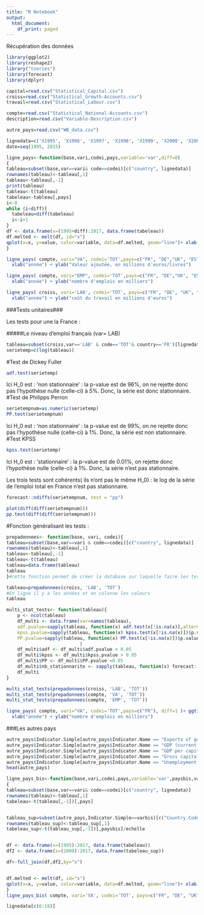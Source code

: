 ```yaml
---
title: "R Notebook"
output:
  html_document:
    df_print: paged
---
```

Récupération des données

```r
library(ggplot2)
library(reshape2)
library("tseries")
library(forecast)
library(dplyr)
```
```r
capital=read.csv("Statistical_Capital.csv")
croiss=read.csv("Statistical_Growth-Accounts.csv")
travail=read.csv("Statistical_Labour.csv")

compte=read.csv("Statistical_National-Accounts.csv")
description=read.csv("Variable-Description.csv")

autre_pays=read.csv("WB_data.csv")

```


```r
lignedata=c('X1995', 'X1996', 'X1997', 'X1998', 'X1999', 'X2000', 'X2001', 'X2002', 'X2003', 'X2004', 'X2005', 'X2006', 'X2007', 'X2008', 'X2009', 'X2010', 'X2011', 'X2012', 'X2013', 'X2014', 'X2015', 'X2016', 'X2017')#les colonnes de données
date=seq(1995, 2015)
```

```r
ligne_pays<-function(base,vari,codei,pays,variable='var',diff=0)
{
tableau=subset(base,var==vari& code==codei)[c("country", lignedata)] 
rownames(tableau)<-tableau[,1]
tableau<-tableau[,-1]
print(tableau)
tableau<-t(tableau)
tabeleau<-tableau[,pays]
i<-0
while (i<diff){
  tabeleau=diff(tabeleau)
  i<-i+1
} 
df <- data.frame(x=(1995+diff):2017, data.frame(tabeleau))
df.melted <- melt(df, id="x")
qplot(x=x, y=value, color=variable, data=df.melted, geom="line")+ xlab("Date") + ylab(variable)
}
```


```r
ligne_pays( compte, vari="VA", codei='TOT',pays=c("FR", "DE","UK", "ES", "IT") )+ ggtitle("évolution de la production dans les grands pays européens") +
  xlab("année") + ylab("Valeur ajoutée, en millions d'euros/livres")
```

```r
ligne_pays( compte, vari="EMP", codei='TOT',pays=c("FR", "DE","UK", "ES", "IT") )+ ggtitle("évolution de l'emploi dans les grands pays européens") +
  xlab("année") + ylab("nombre d'emplois en milliers")
```

```r
ligne_pays( croiss, vari='LAB', codei='TOT', pays=c("FR", "DE", "UK", "ES", "IT") )+ ggtitle("évolution du coût du travail dans les grands pays européens") +
  xlab("année") + ylab("coût du travail en millions d'euros")
```



###Tests unitaires###

Les tests pour une la France :

#####Le niveau d'emploi français (var= LAB)
```r

tableau=subset(croiss,var=='LAB' & code=='TOT'& country=='FR')[lignedata]
serietemp=c(log(tableau))
```

#Test de Dickey Fuller
```r
adf.test(serietemp)
```
Ici H_0 est : 'non stationnaire' : la p-value est de 96%, on ne rejette donc pas l'hypothèse nulle (celle-ci) à 5%.
Donc, la série est donc stationnaire. 
#Test de Philipps Perron
```r
serietempnum=as.numeric(serietemp)
PP.test(serietempnum)
```
Ici H_0 est : 'non stationnaire' : la p-value est de 99%, on ne rejette donc pas l'hypothèse nulle (celle-ci) à 1%.
Donc, la série est non stationnaire. 
#Test KPSS
```r
kpss.test(serietemp)
```
Ici H_0 est : 'stationnaire' : la p-value est de 0.01%, on rejette donc l'hypothèse nulle (celle-ci) à 1%.
Donc, la série n'est pas stationnaire. 

Les trois tests sont cohérents( ils n'ont pas le même H_0) : le log de la série de l'emploi total en France n'est pas stationnaire.
 
```r
forecast::ndiffs(serietempnum, test = "pp")
```
```r
plot(diff(diff(serietempnum)))
pp.test(diff(diff(serietempnum)))
```



#Fonction généralisant les tests : 


```r
prepadonnees<- function(base, vari, codei){
tableau=subset(base,var==vari & code==codei)[c("country", lignedata)] 
rownames(tableau)<-tableau[,1]
tableau<-tableau[,-1]
tableau<-t(tableau)
tableau=data.frame(tableau)
tableau
}#cette fonction permet de créer la database sur laquelle faire les tests

tableau=prepadonnees(croiss, 'LAB', 'TOT')
#En ligne il y a les années et en colonne les valeurs 
tableau
```


```r
multi_stat_tests<- function(tableau){
    p <- ncol(tableau)
    df_multi <- data.frame(var=names(tableau),
    adf.pvalue=sapply(tableau, function(x) adf.test(x[!is.na(x)],alternative = "stationary")$p.value),#on fait un test par colonne
    kpss.pvalue=sapply(tableau, function(x) kpss.test(x[!is.na(x)])$p.value),
    PP.pvalue=sapply(tableau, function(x) PP.test(x[!is.na(x)])$p.value)
                           )
    df_multi$adf <- df_multi$adf.pvalue < 0.05
    df_multi$kpss <- df_multi$kpss.pvalue > 0.05
    df_multi$PP <- df_multi$PP.pvalue <0.05
    df_multi$nb_stationnarite <- sapply(tableau, function(x) forecast::ndiffs(x[!is.na(x)], test = "kpss"))
    df_multi
}
```
```r
multi_stat_tests(prepadonnees(croiss, 'LAB', 'TOT'))
multi_stat_tests(prepadonnees(compte, 'VA', 'TOT'))
multi_stat_tests(prepadonnees(compte, 'EMP', 'TOT'))
```



```r
ligne_pays( compte, vari="VA", codei='TOT',pays=c("FR"), diff=1 )+ ggtitle("évolution de l'emploi dans les grands pays européens") +
  xlab("année") + ylab("nombre d'emplois en milliers")
```

###Les autres pays
```r
autre_pays$Indicator.Simple[autre_pays$Indicator.Name == "Exports of goods and services (current US$)"] <- "Export"
autre_pays$Indicator.Simple[autre_pays$Indicator.Name == "GDP (current US$)"] <- "GDP"
autre_pays$Indicator.Simple[autre_pays$Indicator.Name == "GDP per capita (current US$)"] <- "GDP per capita"
autre_pays$Indicator.Simple[autre_pays$Indicator.Name == "Gross capital formation (% of GDP)"] <- "Capital formation"
autre_pays$Indicator.Simple[autre_pays$Indicator.Name == "Unemployment, total (% of total labor force) (modeled ILO estimate)"] <- "Unemployment"
head(autre_pays)

```

```r
ligne_pays_bis<-function(base,vari,codei,pays,variable='var',paysbis,varbis,echelle=1)
{
tableau=subset(base,var==vari& code==codei)[c("country", lignedata)] 
rownames(tableau)<-tableau[,1]
tabeleau<-t(tableau[,-1])[,pays]


tableau_sup=subset(autre_pays,Indicator.Simple==varbis)[c("Country.Code",lignedata[c(6:23)])]
rownames(tableau_sup)<-tableau_sup[,1]
tabeleau_sup<-t(tableau_sup[,-1])[,paysbis]/echelle


df <- data.frame(x=(1995):2017, data.frame(tabeleau))
df2 <- data.frame(x=(2000):2017, data.frame(tabeleau_sup))

df<-full_join(df,df2,by="x")


df.melted <- melt(df, id="x")
qplot(x=x, y=value, color=variable, data=df.melted, geom="line")+ xlab("Date") + ylab(variable)
}
ligne_pays_bis( compte, vari='VA', codei='TOT', pays=c("FR", "DE", "UK", "ES", "IT"),varbis="GDP",paysbis=c("AGO","ALB"),echelle=10**5 )
```
```r
lignedata[c(6:18)]
```



